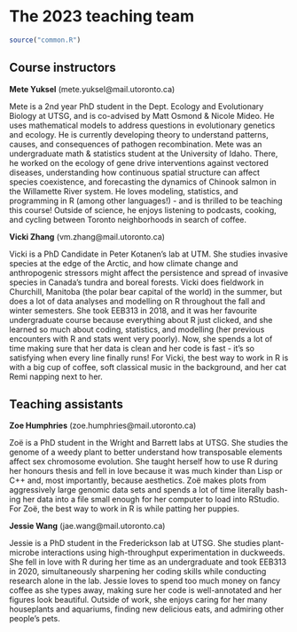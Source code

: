 # The 2023 teaching team {-}

```r
source("common.R")
```

## Course instructors {-}

**Mete Yuksel** (mete.yuksel@mail.utoronto.ca)

Mete is a 2nd year PhD student in the Dept. Ecology and Evolutionary Biology at UTSG, and is co-advised by Matt Osmond & Nicole Mideo. He uses mathematical models to address questions in evolutionary genetics and ecology. He is currently developing theory to understand patterns, causes, and consequences of pathogen recombination. Mete was an undergraduate math & statistics student at the University of Idaho. There, he worked on the ecology of gene drive interventions against vectored diseases, understanding how continuous spatial structure can affect species coexistence, and forecasting the dynamics of Chinook salmon in the Willamette River system. He loves modeling, statistics, and programming in R (among other languages!) - and is thrilled to be teaching this course! Outside of science, he enjoys listening to podcasts, cooking, and cycling between Toronto neighborhoods in search of coffee.

**Vicki Zhang** (vm.zhang@mail.utoronto.ca)

Vicki is a PhD Candidate in Peter Kotanen’s lab at UTM. She studies invasive species at the edge of the Arctic, and how climate change and anthropogenic stressors might affect the persistence and spread of invasive species in Canada’s tundra and boreal forests. Vicki does fieldwork in Churchill, Manitoba (the polar bear capital of the world) in the summer, but does a lot of data analyses and modelling on R throughout the fall and winter semesters. She took EEB313 in 2018, and it was her favourite undergraduate course because everything about R just clicked, and she learned so much about coding, statistics, and modelling (her previous encounters with R and stats went very poorly). Now, she spends a lot of time making sure that her data is clean and her code is fast - it’s so satisfying when every line finally runs! For Vicki, the best way to work in R is with a big cup of coffee, soft classical music in the background, and her cat Remi napping next to her. 

## Teaching assistants {-}

**Zoe Humphries** (zoe.humphries@mail.utoronto.ca)

Zoë is a PhD student in the Wright and Barrett labs at UTSG. She studies the genome of a weedy plant to better understand how transposable elements affect sex chromosome evolution. She taught herself how to use R during her honours thesis and fell in love because it was much kinder than Lisp or C++ and, most importantly, because aesthetics. Zoë makes plots from aggressively large genomic data sets and spends a lot of time literally bash-ing her data into a file small enough for her computer to load into RStudio. For Zoë, the best way to work in R is while patting her puppies.

**Jessie Wang** (jae.wang@mail.utoronto.ca)

Jessie is a PhD student in the Frederickson lab at UTSG. She studies plant-microbe interactions using high-throughput experimentation in duckweeds. She fell in love with R during her time as an undergraduate and took EEB313 in 2020, simultaneously sharpening her coding skills while conducting research alone in the lab. Jessie loves to spend too much money on fancy coffee as she types away, making sure her code is well-annotated and her figures look beautiful. Outside of work, she enjoys caring for her many houseplants and aquariums, finding new delicious eats, and admiring other people's pets.
